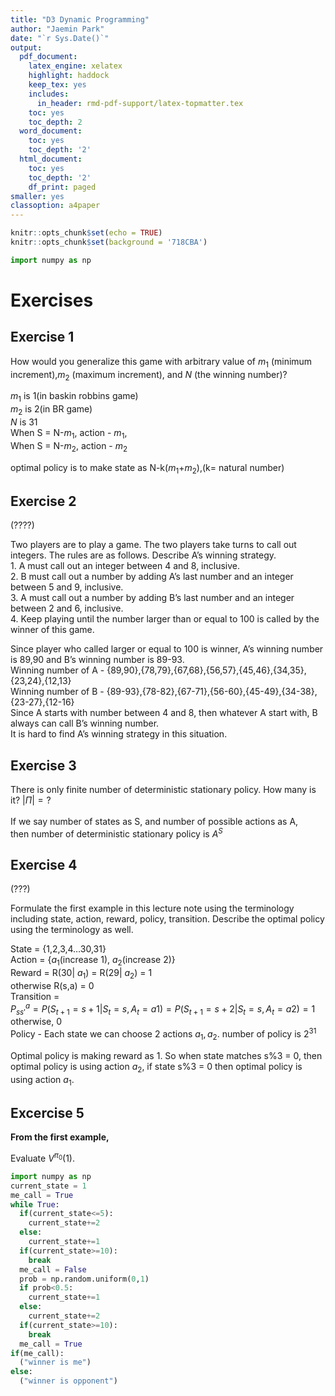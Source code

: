 ```yaml
---
title: "D3 Dynamic Programming"
author: "Jaemin Park"
date: "`r Sys.Date()`"
output:
  pdf_document:
    latex_engine: xelatex
    highlight: haddock
    keep_tex: yes
    includes:
      in_header: rmd-pdf-support/latex-topmatter.tex
    toc: yes
    toc_depth: 2
  word_document:
    toc: yes
    toc_depth: '2'
  html_document:
    toc: yes
    toc_depth: '2'
    df_print: paged
smaller: yes
classoption: a4paper
---
```


```r
knitr::opts_chunk$set(echo = TRUE)
knitr::opts_chunk$set(background = '718CBA')  
```
\newpage
```python
import numpy as np
```
# Exercises
## Exercise 1
How would you generalize this game with arbitrary value of $m_1$ (minimum increment),$m_2$ (maximum increment), and $N$ (the winning number)?\

$m_1$ is 1(in baskin robbins game)\
$m_2$ is 2(in BR game)\
$N$ is 31\
When S = N-$m_1$, action - $m_1$,\
When S = N-$m_2$, action - $m_2$\

optimal policy is to make state as N-k($m_1$+$m_2$),(k= natural number)

\newpage
## Exercise 2
(????)\

Two players are to play a game. The two players take turns to call out integers. The rules are as follows. Describe A’s winning strategy.\
1. A must call out an integer between 4 and 8, inclusive.\
2. B must call out a number by adding A’s last number and an integer between 5 and 9, inclusive.\
3. A must call out a number by adding B’s last number and an integer between 2 and 6, inclusive.\
4. Keep playing until the number larger than or equal to 100 is called by the winner of this game.\

Since player who called larger or equal to 100 is winner, A's winning number is 89,90 and B's winning number is 89-93.\
Winning number of A - {89,90},{78,79},{67,68},{56,57},{45,46},{34,35},{23,24},{12,13}\
Winning number of B - {89-93},{78-82},{67-71},{56-60},{45-49},{34-38},{23-27},{12-16}\
Since A starts with number between 4 and 8, then whatever A start with, B always can call B's winning number.\
It is hard to find A's winning strategy in this situation.



\newpage
## Exercise 3
There is only finite number of deterministic stationary policy. How many is it? $|\Pi| = ?$\
\
If we say number of states as S, and number of possible actions as A,\
then number of deterministic stationary policy is $A^S$

\newpage
## Exercise 4
(???)\

Formulate the first example in this lecture note using the terminology including state, action, reward, policy, transition. Describe the optimal policy using the terminology as well.\

State = {1,2,3,4...30,31}\
Action = {$a_1$(increase 1), $a_2$(increase 2)}\
Reward = R(30| $a_1$) = R(29| $a_2$) = 1\
otherwise R(s,a) = 0\
Transition = \
$P^a_{ss'} = P(S_{t+1} = s+1|S_t = s,A_t = a1)= P(S_{t+1} = s+2|S_t = s,A_t = a2) = 1$\
otherwise, 0\
Policy -  Each state we can choose 2 actions $a_1, a_2$. number of policy is $2^{31}$\

Optimal policy is making reward as 1. So when state matches s%3 = 0, then optimal policy is using action $a_2$, if state s%3 = 0  then optimal policy is using action $a_1$.\

\newpage
## Excercise 5
**From the first example,**
\begin{itemize}
\item Assume that your opponent increments by 1 with prob 0.5 and by 2 with prob 0.5
\item Assume that the winning number is 0 instead of 31
\item your opponent played first and she called out 1
\item your current a policy $\pi_{0}$ is that
\begin{itemize}
\item if the current state s \le 5 then increment by 2
\item if the current state s > 5 then increment by 1
\end{itemize}
\end{itemize}
Evaluate $V^{\pi_0}(1)$.
```python
import numpy as np
current_state = 1
me_call = True
while True:
  if(current_state<=5):
    current_state+=2
  else:
    current_state+=1
  if(current_state>=10):
    break
  me_call = False
  prob = np.random.uniform(0,1)
  if prob<0.5:
    current_state+=1
  else:
    current_state+=2
  if(current_state>=10):
    break
  me_call = True
if(me_call):
  ("winner is me")
else:
  ("winner is opponent")
```

